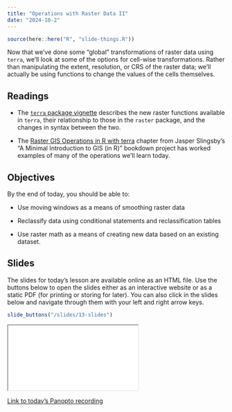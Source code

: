 ```yaml
---
title: "Operations with Raster Data II"
date: "2024-10-2"
---
```


```r
source(here::here("R", "slide-things.R"))


```

Now that we've done some "global" transformations of raster data using `terra`, we'll look at some of the options for cell-wise transformations. Rather than manipulating the extent, resolution, or CRS of the raster data; we'll actually be using functions to change the values of the cells themselves.

## Readings
- <i class="fas fa-external-link-square-alt"></i> The [`terra` package vignette](https://rspatial.org/terra/pkg/1-introduction.html#) describes the new raster functions available in `terra`, their relationship to those in the `raster` package, and the changes in syntax between the two.

- <i class="fas fa-book"></i> The [Raster GIS Operations in R with terra](https://www.ecologi.st/spatial-r/raster-gis-operations-in-r-with-terra.html) chapter from Jasper Slingsby's "A Minimal Introduction to GIS (in R)" bookdown project has worked examples of many of the operations we'll learn today.

## Objectives

By the end of today, you should be able to: 

* Use moving windows as a means of smoothing raster data

* Reclassify data using conditional statements and reclassification tables

* Use raster math as a means of creating new data based on an existing dataset.

## Slides
The slides for today's lesson are available online as an HTML file. Use the buttons below to open the slides either as an interactive website or as a static PDF (for printing or storing for later). You can also click in the slides below and navigate through them with your left and right arrow keys.

```r
slide_buttons("/slides/13-slides")
```

<div>

```{=html}
<iframe class="slide-deck" src="/slides/13-slides.html"></iframe>
```

</div>

[Link to today's Panopto recording](https://boisestate.hosted.panopto.com/Panopto/Pages/Viewer.aspx?id=dead7b29-1248-4f62-9a74-b1fd0142091e)